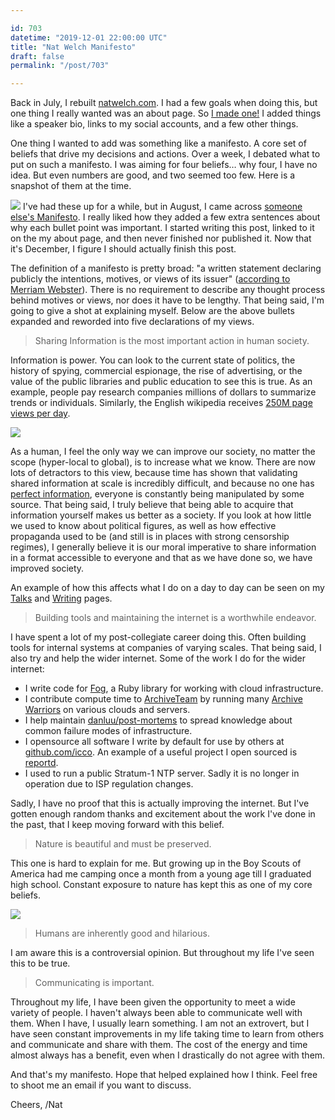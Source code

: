 ```yaml
---

id: 703
datetime: "2019-12-01 22:00:00 UTC"
title: "Nat Welch Manifesto"
draft: false
permalink: "/post/703"

---
```


Back in July, I rebuilt [natwelch.com](https://natwelch.com). I had a few goals when doing this, but one thing I really wanted was an about page. So [I made one!](https://natwelch.com/about) I added things like a speaker bio, links to my social accounts, and a few other things.

One thing I wanted to add was something like a manifesto. A core set of beliefs that drive my decisions and actions. Over a week, I debated what to put on such a manifesto. I was aiming for four beliefs… why four, I have no idea. But even numbers are good, and two seemed too few. Here is a snapshot of them at the time.

 ![](https://icco.imgix.net/photos/2019/47901224-79f7-4817-96a7-7c3f6467e1d9.png)
I've had these up for a while, but in August, I came across [someone else's Manifesto](https://hex22.org/wiki/manifesto/). I really liked how they added a few extra sentences about why each bullet point was important. I started writing this post, linked to it on the my about page, and then never finished nor published it. Now that it's December, I figure I should actually finish this post.

The definition of a manifesto is pretty broad: "a written statement declaring publicly the intentions, motives, or views of its issuer" ([according to Merriam Webster](https://www.merriam-webster.com/dictionary/manifesto)). There is no requirement to describe any thought process behind motives or views, nor does it have to be lengthy. That being said, I'm going to give a shot at explaining myself. Below are the above bullets expanded and reworded into five declarations of my views.

> Sharing Information is the most important action in human society.

Information is power. You can look to the current state of politics, the history of spying, commercial espionage, the rise of advertising, or the value of the public libraries and public education to see this is true. As an example, people pay research companies millions of dollars to summarize trends or individuals. Similarly, the English wikipedia receives [250M page views per day](https://tools.wmflabs.org/siteviews/?platform=all-access&source=pageviews&agent=user&range=latest-90&sites=en.wikipedia.org).

 ![](https://icco.imgix.net/photos/2019/173149ee-5f0b-4f74-a9e0-b2e7ca07b0da.png)

As a human, I feel the only way we can improve our society, no matter the scope (hyper-local to global), is to increase what we know. There are now lots of detractors to this view, because time has shown that validating shared information at scale is incredibly difficult, and because no one has [perfect information](https://en.wikipedia.org/wiki/Perfect_information), everyone is constantly being manipulated by some source. That being said, I truly believe that being able to acquire that information yourself makes us better as a society. If you look at how little we used to know about political figures, as well as how effective propaganda used to be (and still is in places with strong censorship regimes), I generally believe it is our moral imperative to share information in a format accessible to everyone and that as we have done so, we have improved society.

An example of how this affects what I do on a day to day can be seen on my [Talks](https://natwelch.com/talks) and [Writing](https://natwelch.com/writing) pages.

> Building tools and maintaining the internet is a worthwhile endeavor.

I have spent a lot of my post-collegiate career doing this. Often building tools for internal systems at companies of varying scales. That being said, I also try and help the wider internet. Some of the work I do for the wider internet:

* I write code for [Fog](http://fog.io), a Ruby library for working with cloud infrastructure.
* I contribute compute time to [ArchiveTeam](https://www.archiveteam.org/) by running many [Archive Warriors](https://www.archiveteam.org/index.php?title=ArchiveTeam_Warrior) on various clouds and servers.
* I help maintain [danluu/post-mortems](https://github.com/danluu/post-mortems) to spread knowledge about common failure modes of infrastructure.
* I opensource all software I write by default for use by others at [github.com/icco](https://github.com/icco?tab=repositories). An example of a useful project I open sourced is [reportd](https://writing.natwelch.com/post/707).
* I used to run a public Stratum-1 NTP server. Sadly it is no longer in operation due to ISP regulation changes.

Sadly, I have no proof that this is actually improving the internet. But I've gotten enough random thanks and excitement about the work I've done in the past, that I keep moving forward with this belief.

> Nature is beautiful and must be preserved.

This one is hard to explain for me. But growing up in the Boy Scouts of America had me camping once a month from a young age till I graduated high school. Constant exposure to nature has kept this as one of my core beliefs.

 ![](https://icco.imgix.net/photos/2019/1af68def-56e5-4a1c-a4ed-4c1b696bffc6.jpg)

> Humans are inherently good and hilarious.

I am aware this is a controversial opinion. But throughout my life I've seen this to be true.

> Communicating is important.

Throughout my life, I have been given the opportunity to meet a wide variety of people. I haven't always been able to communicate well with them. When I have, I usually learn something. I am not an extrovert, but I have seen constant improvements in my life taking time to learn from others and communicate and share with them. The cost of the energy and time almost always has a benefit, even when I drastically do not agree with them.

And that's my manifesto. Hope that helped explained how I think. Feel free to shoot me an email if you want to discuss.

Cheers,
/Nat
